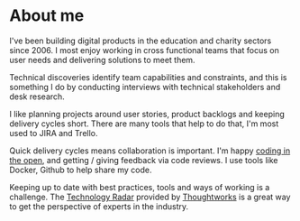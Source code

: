 
# About me
I've been building digital products in the education and charity sectors since 2006.  I most enjoy working in cross functional teams that focus on user needs and delivering solutions to meet them.

<Section>
    <Heading tag='h2' className='subheading h5' text='Ways of working' />
    <Heading tag='h3' className='subheading h6' text='Scope' />
    <p>Technical discoveries identify team capabilities and constraints, and this is something I do by conducting interviews with technical stakeholders and desk research.</p> 
    <Heading tag='h3' className='subheading h6' text='Plan' />
    <p>I like planning projects around user stories, product backlogs and keeping delivery cycles short.  There are many tools that help to do that, I'm most used to JIRA and Trello.</p>
    <Heading tag='h3' className='subheading h6' text='Prototype' />
    <Heading tag='h3' className='subheading h6' text='Deliver' />
    <p>Quick delivery cycles means collaboration is important.  I'm happy <a target="_blank" href="https://gds.blog.gov.uk/2017/09/04/the-benefits-of-coding-in-the-open/">coding in the open</a>, and getting / giving feedback via code reviews.  I use tools like Docker, Github to help share my code.</p>
</Section>

<Section>
    <Heading tag='h2' className='subheading h5' text='Tech radar' />
    <p>Keeping up to date with best practices, tools and ways of working is a challenge.  The <a href="https://www.thoughtworks.com/radar">Technology Radar</a> provided by <a href='https://www.thoughtworks.com'>Thoughtworks</a> is a great way to get the perspective of experts in the industry.</p>
</Section>
